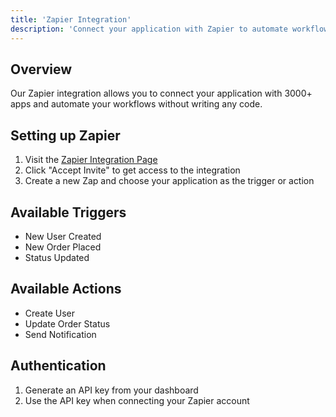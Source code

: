 ```yaml
---
title: 'Zapier Integration'
description: 'Connect your application with Zapier to automate workflows'
---
```


## Overview

Our Zapier integration allows you to connect your application with 3000+ apps and automate your workflows without writing any code.

## Setting up Zapier

1. Visit the [Zapier Integration Page](https://zapier.com/apps/yourapp)
2. Click "Accept Invite" to get access to the integration
3. Create a new Zap and choose your application as the trigger or action

## Available Triggers

- New User Created
- New Order Placed
- Status Updated

## Available Actions

- Create User
- Update Order Status
- Send Notification

## Authentication

1. Generate an API key from your dashboard
2. Use the API key when connecting your Zapier account 